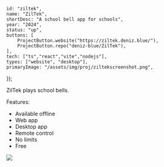 	id: "ziltek",
	name: "ZilTek",
	shortDesc: "A school bell app for schools",
	year: "2024",
	status: "up",
	buttons: [
		ProjectButton.website("https://ziltek.deniz.blue/"),
		ProjectButton.repo("deniz-blue/ZilTek"),
	],
	tech: ["ts","react","vite","nodejs"],
	types: ["website", "desktop"],
	primaryImage: "/assets/img/proj/ziltekscreenshot.png",
});

ZilTek plays school bells.

Features:

- Available offline
- Web app
- Desktop app
- Remote control
- No limits
- Free

![](/assets/img/proj/ziltekscreenshot.png)
